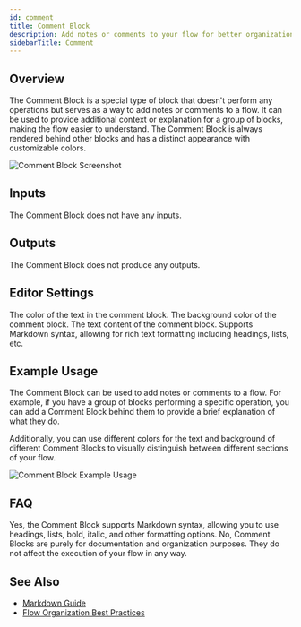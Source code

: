 ```yaml
---
id: comment
title: Comment Block
description: Add notes or comments to your flow for better organization and understanding
sidebarTitle: Comment
---
```


## Overview

The Comment Block is a special type of block that doesn't perform any operations but serves as a way to add notes or comments to a flow. It can be used to provide additional context or explanation for a group of blocks, making the flow easier to understand. The Comment Block is always rendered behind other blocks and has a distinct appearance with customizable colors.

<Frame>
  <img src="./assets/comment-block.png" alt="Comment Block Screenshot" />
</Frame>

## Inputs

The Comment Block does not have any inputs.

## Outputs

The Comment Block does not produce any outputs.

## Editor Settings

<ParamField path="Color" type="string" default="rgba(255,255,255,1)">
  The color of the text in the comment block.
</ParamField>

<ParamField path="Background Color" type="string" default="rgba(0,0,0,0.05)">
  The background color of the comment block.
</ParamField>

<ParamField path="Text" type="string" default="">
  The text content of the comment block. Supports Markdown syntax, allowing for rich text formatting including headings, lists, etc.
</ParamField>

## Example Usage

The Comment Block can be used to add notes or comments to a flow. For example, if you have a group of blocks performing a specific operation, you can add a Comment Block behind them to provide a brief explanation of what they do.

Additionally, you can use different colors for the text and background of different Comment Blocks to visually distinguish between different sections of your flow.

<Frame>
  <img src="./assets/comment-block-example.png" alt="Comment Block Example Usage" />
</Frame>

## FAQ

<AccordionGroup>
  <Accordion title="Can I use formatting in my comments?">
    Yes, the Comment Block supports Markdown syntax, allowing you to use headings, lists, bold, italic, and other formatting options.
  </Accordion>

  <Accordion title="Do Comment Blocks affect the flow execution?">
    No, Comment Blocks are purely for documentation and organization purposes. They do not affect the execution of your flow in any way.
  </Accordion>
</AccordionGroup>

## See Also

- [Markdown Guide](https://www.markdownguide.org/)
- [Flow Organization Best Practices](/workflow/best-practices)
